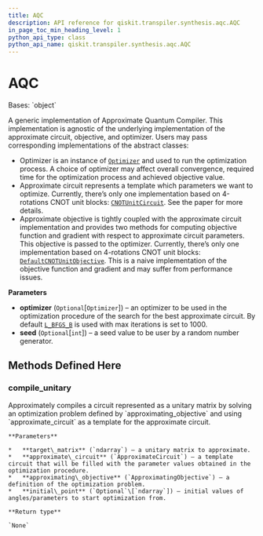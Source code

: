 ```yaml
---
title: AQC
description: API reference for qiskit.transpiler.synthesis.aqc.AQC
in_page_toc_min_heading_level: 1
python_api_type: class
python_api_name: qiskit.transpiler.synthesis.aqc.AQC
---
```


# AQC

<Class id="qiskit.transpiler.synthesis.aqc.AQC" github="https://github.com/qiskit/qiskit/tree/stable/0.19/qiskit/transpiler/synthesis/aqc/aqc.py" signature="AQC(optimizer=None, seed=None)">
  Bases: `object`

  A generic implementation of Approximate Quantum Compiler. This implementation is agnostic of the underlying implementation of the approximate circuit, objective, and optimizer. Users may pass corresponding implementations of the abstract classes:

  *   Optimizer is an instance of [`Optimizer`](qiskit.algorithms.optimizers.Optimizer "qiskit.algorithms.optimizers.Optimizer") and used to run the optimization process. A choice of optimizer may affect overall convergence, required time for the optimization process and achieved objective value.
  *   Approximate circuit represents a template which parameters we want to optimize. Currently, there’s only one implementation based on 4-rotations CNOT unit blocks: [`CNOTUnitCircuit`](qiskit.transpiler.synthesis.aqc.CNOTUnitCircuit "qiskit.transpiler.synthesis.aqc.CNOTUnitCircuit"). See the paper for more details.
  *   Approximate objective is tightly coupled with the approximate circuit implementation and provides two methods for computing objective function and gradient with respect to approximate circuit parameters. This objective is passed to the optimizer. Currently, there’s only one implementation based on 4-rotations CNOT unit blocks: [`DefaultCNOTUnitObjective`](qiskit.transpiler.synthesis.aqc.DefaultCNOTUnitObjective "qiskit.transpiler.synthesis.aqc.DefaultCNOTUnitObjective"). This is a naive implementation of the objective function and gradient and may suffer from performance issues.

  **Parameters**

  *   **optimizer** (`Optional`\[`Optimizer`]) – an optimizer to be used in the optimization procedure of the search for the best approximate circuit. By default [`L_BFGS_B`](qiskit.algorithms.optimizers.L_BFGS_B "qiskit.algorithms.optimizers.L_BFGS_B") is used with max iterations is set to 1000.
  *   **seed** (`Optional`\[`int`]) – a seed value to be user by a random number generator.

  ## Methods Defined Here

  ### compile\_unitary

  <Function id="qiskit.transpiler.synthesis.aqc.AQC.compile_unitary" name="compile_unitary" signature="AQC.compile_unitary(target_matrix, approximate_circuit, approximating_objective, initial_point=None)">
    Approximately compiles a circuit represented as a unitary matrix by solving an optimization problem defined by `approximating_objective` and using `approximate_circuit` as a template for the approximate circuit.

    **Parameters**

    *   **target\_matrix** (`ndarray`) – a unitary matrix to approximate.
    *   **approximate\_circuit** (`ApproximateCircuit`) – a template circuit that will be filled with the parameter values obtained in the optimization procedure.
    *   **approximating\_objective** (`ApproximatingObjective`) – a definition of the optimization problem.
    *   **initial\_point** (`Optional`\[`ndarray`]) – initial values of angles/parameters to start optimization from.

    **Return type**

    `None`
  </Function>
</Class>


